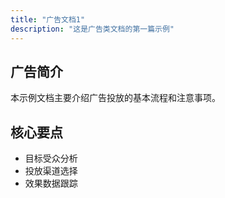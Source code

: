 ---
title: "广告文档1"
description: "这是广告类文档的第一篇示例"
---

## 广告简介
本示例文档主要介绍广告投放的基本流程和注意事项。

## 核心要点
- 目标受众分析
- 投放渠道选择
- 效果数据跟踪